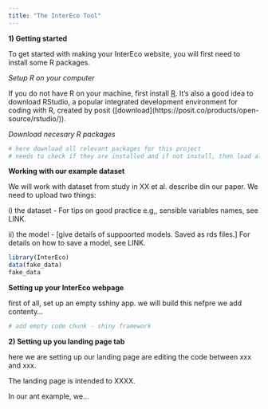 ```yaml
---
title: "The InterEco Tool"
---
```


**1) Getting started**

To get started with making your InterEco website, you will first need to install some R packages.

*Setup R on your computer*

If you do not have R on your machine, first install [R](https://cran.r-project.org/). It's also a good idea to download RStudio, a popular integrated development environment for coding with R, created by posit (\[download\](https://posit.co/products/open-source/rstudio/)).

*Download necesary R packages*

```r
# here download all relevant packages for this project
# needs to check if they are installed and if not install, then load all the libraries.

```

**Working with our example dataset**

We will work with dataset from study in XX et al. describe din our paper. We need to upload two things:

i\) the dataset - For tips on good practice e.g,, sensible variables names, see LINK.

ii\) the model - \[give details of suppoorted models. Saved as rds files.\] For details on how to save a model, see LINK.

```r
library(InterEco)
data(fake_data)
fake_data
```

**Setting up your InterEco webpage**

first of all, set up an empty sshiny app. we will build this nefpre we add contenty...

```r
# add empty code chunk - shiny framework
```

**2) Setting up you landing page tab**

here we are setting up our landing page are editing the code between xxx and xxx.

The landing page is intended to XXXX.

In our ant example, we...

```r

```
